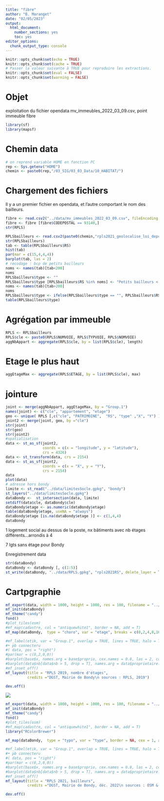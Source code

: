 ```yaml
---
title: "fibre"
author: "B. Maranget"
date: "02/05/2023"
output: 
  html_document: 
    number_sections: yes
    toc: yes
editor_options: 
  chunk_output_type: console
---
```



```r
knitr::opts_chunk$set(echo = TRUE)
knitr::opts_chunk$set(cache = TRUE)
# Passer la valeur suivante à TRUE pour reproduire les extractions.
knitr::opts_chunk$set(eval = FALSE)
knitr::opts_chunk$set(warning = FALSE)
```


# Objet

exploitation du fichier opendata mv_immeubles_2022_03_09.csv, point immeuble fibre

	


```r
library(sf)
library(mapsf)
```


# Chemin data


```r
# on reprend variable HOME en fonction PC
rep <- Sys.getenv("HOME")
chemin <- paste0(rep,"/03_SIG/03_03_Data/10_HABITAT/")
```


# Chargement des fichiers

Il y a un premier fichier en opendata, et l'autre comportant le nom des bailleurs.


```r
fibre <- read.csv2("../data/mv_immeubles_2022_03_09.csv", fileEncoding = 'UTF-8', stringsAsFactors = F,  header = T)
fibre <- fibre [fibre$CODEPOSTAL == 93140,]
str(RPLS)
```


```r
RPLSbailleurs <- read.csv2(paste0(chemin,"rpls2021_geolocalise_loi_depcom93010.csv"))
str(RPLSbailleurs)
tab <- table(RPLSbailleurs$RS)
hist(tab)
par(mar = c(15,4,4,4))
barplot(tab, las = 2)
# recodage : bcp de petits bailleurs
noms <- names(tab)[tab<200] 
noms
RPLSbailleurs$type <- ""
RPLSbailleurs$type [RPLSbailleurs$RS %in% noms] <- "Petits bailleurs < 200" 
noms <- names(tab)[tab>200] 
noms
RPLSbailleurs$type <- ifelse(RPLSbailleurs$type == "", RPLSbailleurs$RS, RPLSbailleurs$type)
table(RPLSbailleurs$type)
```




# Agrégation par immeuble



```r
RPLS <- RPLSbailleurs
RPLS$cle <- paste0(RPLS$NUMVOIE, RPLS$TYPVOIE, RPLS$NOMVOIE)
aggNbAppart <- aggregate(RPLS$cle, by = list(RPLS$cle), length)
```



# Etage le plus haut


```r
aggEtageMax <- aggregate(RPLS$ETAGE, by = list(RPLS$cle), max)
```


# jointure


```r
joint <- merge(aggNbAppart, aggEtageMax, by = "Group.1")
names(joint) <- c("cle", "appartement", "etage")
geo <- unique( RPLS [,c("cle", "PATRIMOINE",  "RS", "type" ,"X", "Y") ])
joint2 <- merge(joint, geo, by ="cle")
str(joint)
str(geo)
str(joint2)
#spatialisation
data <- st_as_sf(joint2, 
                 coords = c(x = "longitude", y = "latitude"), 
                 crs = 4326)
data <- st_transform(data, crs = 2154)
data <- st_as_sf(joint2, 
                 coords = c(x = "X", y = "Y"), 
                 crs = 2154)
data
plot(data)
# adresse hors bondy
limite <- st_read("../data/limitesSocle.gpkg", "bondy")
st_layers("../data/limitesSocle.gpkg")
dataBondy <-  st_intersection(data, limite)
setdiff(data$cle, dataBondy$cle)
dataBondy$etage <- as.numeric(dataBondy$etage)
table(dataBondy$etage, useNA = "always")
dataBondy$etage [is.na(dataBondy$etage )] <- c(1,4,4)
dataBondy
```

1 logement social au dessus de la poste, nx bâtiments avec nb étages différents...arrondis à 4

7 lgts sans étage pour Bondy

Enregistrement data

```r
str(dataBondy)
dataBondy <- dataBondy [, c(1:5)]
st_write(dataBondy, "../data/RPLS.gpkg", "rpls2021RS", delete_layer = T)
```



# Cartpgraphie





```r
mf_export(data, width = 1000, height = 1000, res = 100, filename = "../img/RPLS.png", expandBB = c(10,10,30,10))
mf_init(dataBondy)
mf_theme("candy")
fond()
#plot_tiles(osm)
#mf_map(cadastre, col = "antiquewhite1", border = NA, add = T)
mf_map(dataBondy,  type = "choro", var = "etage", breaks = c(0,2,4,8,16), add = T)

#mf_label(etik, var = "Group.1", overlap = TRUE, lines = TRUE, halo = T, pos = 2 , offset = 5 )
#• pb connecteru
#( data, pos = "right")
#par(mar = c(0,2,0,0))
#barplot(base$x, names.arg = base$proprio, cex.names = 0.8, las = 2, col = "lightblue3", border = NA)
#barplot(data$nb[data$nb > 5, drop = T], names.arg = data$proprietaire.x [data$nb > 5], las = 2, cex.names =  0.8,  col = "lightblue3", border = NA)
#mf_inset_off()
mf_layout(title = "RPLS 2019, nombre d'étages", 
          credits ="DGST, Mairie de Bondy\n sources : RPLS, 2019")

dev.off()
```



![](../img/RPLS.png)


```r
mf_export(data, width = 1000, height = 1000, res = 100, filename = "../img/RPLSBailleurs.png", expandBB = c(10,10,40,10))
mf_init(dataBondy)
mf_theme("candy")
fond()
#plot_tiles(osm)
#mf_map(cadastre, col = "antiquewhite1", border = NA, add = T)
library("RColorBrewer")

mf_map(dataBondy,  type = "typo", var = "type", border = NA, cex = 1, add = T, pal = brewer.pal(n = 7, name = "Set2"))

#mf_label(etik, var = "Group.1", overlap = TRUE, lines = TRUE, halo = T, pos = 2 , offset = 5 )
#• pb connecteru
#( data, pos = "right")
#par(mar = c(0,2,0,0))
#barplot(base$x, names.arg = base$proprio, cex.names = 0.8, las = 2, col = "lightblue3", border = NA)
#barplot(data$nb[data$nb > 5, drop = T], names.arg = data$proprietaire.x [data$nb > 5], las = 2, cex.names =  0.8,  col = "lightblue3", border = NA)
#mf_inset_off()
mf_layout(title = "RPLS 2021, bailleurs", 
          credits ="DGST, Mairie de Bondy, déc. 2022\n sources : OSM & RPLS 2021")

dev.off()
```